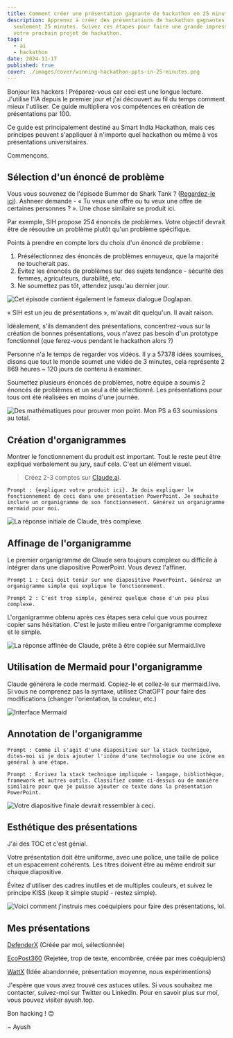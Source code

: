 ```yaml
---
title: Comment créer une présentation gagnante de hackathon en 25 minutes
description: Apprenez à créer des présentations de hackathon gagnantes en
  seulement 25 minutes. Suivez ces étapes pour faire une grande impression avec
  votre prochain projet de hackathon.
tags:
  - ai
  - hackathon
date: 2024-11-17
published: true
cover: ./images/cover/winning-hackathon-ppts-in-25-minutes.png
---
```


Bonjour les hackers ! Préparez-vous car ceci est une longue lecture. J'utilise l'IA depuis le premier jour et j'ai découvert au fil du temps comment mieux l'utiliser. Ce guide multipliera vos compétences en création de présentations par 100.

Ce guide est principalement destiné au Smart India Hackathon, mais ces principes peuvent s'appliquer à n'importe quel hackathon ou même à vos présentations universitaires.

Commençons.

## Sélection d'un énoncé de problème

Vous vous souvenez de l'épisode Bummer de Shark Tank ? ([Regardez-le ici](https://www.youtube.com/watch?v=-YKPurvIpuY)). Ashneer demande - « Tu veux une offre ou tu veux une offre de certaines personnes ? ». Une chose similaire se produit ici.

Par exemple, SIH propose 254 énoncés de problèmes. Votre objectif devrait être de résoudre un problème plutôt qu'un problème spécifique.

Points à prendre en compte lors du choix d'un énoncé de problème :

1. Présélectionnez des énoncés de problèmes ennuyeux, que la majorité ne toucherait pas.
2. Évitez les énoncés de problèmes sur des sujets tendance - sécurité des femmes, agriculteurs, durabilité, etc.
3. Ne soumettez pas tôt, attendez jusqu'au dernier jour.

![Cet épisode contient également le fameux dialogue Doglapan.](https://img.notionusercontent.com/s3/prod-files-secure%2F06a18ff1-f382-4316-8663-7d740de7fd33%2Fe70b16d2-54de-449b-8465-c320724a7feb%2FA85E87AC-B410-4374-A8C9-60C116548009.png/size/w=2000?exp=1740552207&sig=Atu8hJJ_W7kToHDKdbsdpZlXJBkRyXaOhfni5KsqH3E)

« SIH est un jeu de présentations », m'avait dit quelqu'un. Il avait raison.

Idéalement, s'ils demandent des présentations, concentrez-vous sur la création de bonnes présentations, vous n'avez pas besoin d'un prototype fonctionnel (que ferez-vous pendant le hackathon alors ?)

Personne n'a le temps de regarder vos vidéos. Il y a 57378 idées soumises, disons que tout le monde soumet une vidéo de 3 minutes, cela représente 2 869 heures ~ 120 jours de contenu à examiner.

Soumettez plusieurs énoncés de problèmes, notre équipe a soumis 2 énoncés de problèmes et un seul a été sélectionné. Les présentations pour tous ont été réalisées en moins d'une journée.

![Des mathématiques pour prouver mon point. Mon PS a 63 soumissions au total.](https://img.notionusercontent.com/s3/prod-files-secure%2F06a18ff1-f382-4316-8663-7d740de7fd33%2F94a9a21f-547d-44ad-856c-9c0a17aaaf9a%2F3CDC0362-1827-4945-AE7D-3384612DB71D.png/size/w=2000?exp=1740552106&sig=cGK-0aoUilelrfckbx3_wsH7ObezS7TCqTIvU8XaXxo)

## Création d'organigrammes

Montrer le fonctionnement du produit est important. Tout le reste peut être expliqué verbalement au jury, sauf cela. C'est un élément visuel.

> Créez 2-3 comptes sur [Claude.ai](http://Claude.ai).

`Prompt : {expliquez votre produit ici}. Je dois expliquer le fonctionnement de ceci dans une présentation PowerPoint. Je souhaite inclure un organigramme de son fonctionnement. Générez un organigramme mermaid pour moi.`

![La réponse initiale de Claude, très complexe.](https://img.notionusercontent.com/s3/prod-files-secure%2F06a18ff1-f382-4316-8663-7d740de7fd33%2Fba8d28a2-4638-474a-9d58-0fec0d4aa13f%2FFCA6C17C-6D3F-40F1-A549-21E8B4C2FDC3.png/size/w=2000?exp=1740552183&sig=Ud-Q21WEXpflOssr10V6z6witpMSCcTMiMD0V-AUVIM)

## Affinage de l'organigramme

Le premier organigramme de Claude sera toujours complexe ou difficile à intégrer dans une diapositive PowerPoint. Vous devez l'affiner.

`Prompt 1 : Ceci doit tenir sur une diapositive PowerPoint. Générez un organigramme simple qui explique le fonctionnement.`

`Prompt 2 : C'est trop simple, générez quelque chose d'un peu plus complexe.`

L'organigramme obtenu après ces étapes sera celui que vous pourrez copier sans hésitation. C'est le juste milieu entre l'organigramme complexe et le simple.

![La réponse affinée de Claude, prête à être copiée sur Mermaid.live](https://sticky-alder-474.notion.site/image/https%3A%2F%2Fprod-files-secure.s3.us-west-2.amazonaws.com%2F06a18ff1-f382-4316-8663-7d740de7fd33%2Fc3a0ceba-98b8-473a-84f0-e4a2d42c55ef%2F44AB682D-E8D7-4230-AE74-F6F827C3A0EB.png?table=block&id=13e257e9-63e7-80cb-ad25-e441d1bb4823&spaceId=06a18ff1-f382-4316-8663-7d740de7fd33&width=2000&userId=&cache=v2)

## Utilisation de Mermaid pour l'organigramme

Claude générera le code mermaid. Copiez-le et collez-le sur mermaid.live. Si vous ne comprenez pas la syntaxe, utilisez ChatGPT pour faire des modifications (changer l'orientation, la couleur, etc.)

![Interface Mermaid](https://sticky-alder-474.notion.site/image/https%3A%2F%2Fprod-files-secure.s3.us-west-2.amazonaws.com%2F06a18ff1-f382-4316-8663-7d740de7fd33%2F4a31be38-ed8d-4b1c-81f0-6ad58aafd477%2F24E52CE2-A0D4-4551-8975-7022B363A94F.png?table=block&id=13e257e9-63e7-805f-bb12-de05762948d8&spaceId=06a18ff1-f382-4316-8663-7d740de7fd33&width=2000&userId=&cache=v2)

## Annotation de l'organigramme

`Prompt : Comme il s'agit d'une diapositive sur la stack technique, dites-moi si je dois ajouter l'icône d'une technologie ou une icône en général à une étape.`

`Prompt : Écrivez la stack technique impliquée - langage, bibliothèque, framework et autres outils. Classifiez comme ci-dessus ou de manière similaire pour que je puisse ajouter ce texte dans la présentation PowerPoint.`

![Votre diapositive finale devrait ressembler à ceci.](https://sticky-alder-474.notion.site/image/https%3A%2F%2Fprod-files-secure.s3.us-west-2.amazonaws.com%2F06a18ff1-f382-4316-8663-7d740de7fd33%2F9820ac8f-98c4-45d3-a45a-e27129ca5ec2%2F18E28EC5-9ABC-482E-9769-508F13DB7C5B.png?table=block&id=13e257e9-63e7-8074-88d9-f90b664e5f61&spaceId=06a18ff1-f382-4316-8663-7d740de7fd33&width=2000&userId=&cache=v2)

## Esthétique des présentations

J'ai des TOC et c'est génial.

Votre présentation doit être uniforme, avec une police, une taille de police et un espacement cohérents. Les titres doivent être au même endroit sur chaque diapositive.

Évitez d'utiliser des cadres inutiles et de multiples couleurs, et suivez le principe KISS (keep it simple stupid - restez simple).

![Voici comment j'instruis mes coéquipiers pour faire des présentations, lol.](https://sticky-alder-474.notion.site/image/https%3A%2F%2Fprod-files-secure.s3.us-west-2.amazonaws.com%2F06a18ff1-f382-4316-8663-7d740de7fd33%2Fc933bf0a-0e5a-4385-a00c-06cc339536fe%2Fimage.png?table=block&id=13e257e9-63e7-80c9-977c-da2ad92bbe27&spaceId=06a18ff1-f382-4316-8663-7d740de7fd33&width=2000&userId=&cache=v2)

## Mes présentations

[DefenderX](https://www.canva.com/design/DAGRMxzqaz4/iIb2tHZ5MFQ9K9hnfKH_Mg/edit?utm_content=DAGRMxzqaz4&utm_campaign=designshare&utm_medium=link2&utm_source=sharebutton) (Créée par moi, sélectionnée)

[EcoPost360](https://www.canva.com/design/DAGQQo0NPFw/NPthfmJex6_Xn58g8OCNDQ/edit?utm_content=DAGQQo0NPFw&utm_campaign=designshare&utm_medium=link2&utm_source=sharebutton) (Rejetée, trop de texte, encombrée, créée par mes coéquipiers)

[WattX](https://drive.google.com/file/d/1_mBOBu1H_uFxyRVf1tNd8noixiy2xZd2/view?usp=sharing) (Idée abandonnée, présentation moyenne, nous expérimentions)

J'espère que vous avez trouvé ces astuces utiles. Si vous souhaitez me contacter, suivez-moi sur Twitter ou LinkedIn. Pour en savoir plus sur moi, vous pouvez visiter ayush.top.

Bon hacking ! 😊

~ Ayush
